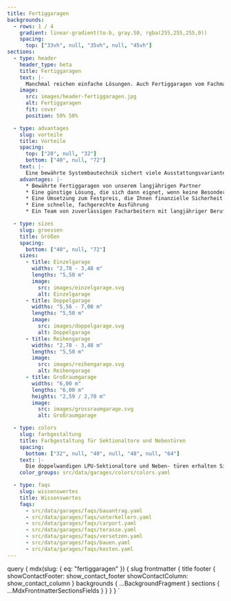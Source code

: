 ```yaml
---
title: Fertiggaragen
backgrounds:
  - rows: 1 / 4
    gradient: linear-gradient(to-b, gray.50, rgba(255,255,255,0))
    spacing:
      top: ["33vh", null, "35vh", null, "45vh"]
sections:
  - type: header
    header_type: beta
    title: Fertiggaragen
    text: |-
      Manchmal reichen einfache Lösungen. Auch Fertiggaragen vom Fachmann können gute, kostengünstige Lösungen sein. Wir liefern Ihnen diese Varianten fix fertig auf Ihr Grundstück. Dabei haben Sie die Wahl zwischen Einzel,- Doppel oder Reihengaragen in verschiedenen Standard-Maßen.
    image:
      src: images/header-fertiggaragen.jpg
      alt: Fertiggaragen
      fit: cover
      position: 50% 50%

  - type: advantages
    slug: vorteile
    title: Vorteile
    spacing:
      top: ["20", null, "32"]
      bottom: ["40", null, "72"]
    text: |-
      Eine bewährte Systembautechnik sichert viele Ausstattungsvarianten. Und so ist auch eine Fertiggarage aus Beton vom Fachmann eine stabile und schnelle Lösung, die einen Vorteil hat – der günstige Preis. Durch die industrielle Fertigung ist die Herstellung günstiger und sind die Bauzeiten kürzer.
    advantages: |-
      * Bewährte Fertiggaragen von unserem langjährigen Partner
      * Eine günstige Lösung, die sich dann eignet, wenn keine Besonderheiten zu berücksichtigen sind
      * Eine Umsetzung zum Festpreis, die Ihnen finanzielle Sicherheit gibt
      * Eine schnelle, fachgerechte Ausführung
      * Ein Team von zuverlässigen Facharbeitern mit langjähriger Berufserfahrung

  - type: sizes
    slug: groessen
    title: Größen
    spacing:
      bottom: ["40", null, "72"]
    sizes:
      - title: Einzelgarage
        widths: "2,78 - 3,48 m"
        lengths: "5,50 m"
        image:
          src: images/einzelgarage.svg
          alt: Einzelgarage
      - title: Doppelgarage
        widths: "5,56 - 7,00 m"
        lengths: "5,50 m"
        image:
          src: images/doppelgarage.svg
          alt: Doppelgarage
      - title: Reihengarage
        widths: "2,78 - 3,48 m"
        lengths: "5,50 m"
        image:
          src: images/reihengarage.svg
          alt: Reihengarage
      - title: Großraumgarage
        widths: "6,00 m"
        lengths: "6,00 m"
        heights: "2,59 / 2,70 m"
        image:
          src: images/grossraumgarage.svg
          alt: Großraumgarage

  - type: colors
    slug: farbgestaltung
    title: Farbgestaltung für Sektionaltore und Nebentüren
    spacing:
      bottom: ["32", null, "40", null, "48", null, "64"]
    text: |-
      Die doppelwandigen LPU-Sektionaltore und Neben- türen erhalten Sie serienmäßig in Verkehrsweiß RAL 9016 sowie zusätzlich in 13 preiswerten Super-Color- Farben und rund 200 Farben nach RAL* sowie in vielen NCS und DB Farben.
    color_groups: src/data/garages/colors/colors.yaml

  - type: faqs
    slug: wissenswertes
    title: Wissenswertes
    faqs:
      - src/data/garages/faqs/bauantrag.yaml
      - src/data/garages/faqs/unterkellern.yaml
      - src/data/garages/faqs/carport.yaml
      - src/data/garages/faqs/terasse.yaml
      - src/data/garages/faqs/versetzen.yaml
      - src/data/garages/faqs/bauen.yaml
      - src/data/garages/faqs/kosten.yaml
---
```



  query {
    mdx(slug: { eq: "fertiggaragen" }) {
      slug
      frontmatter {
        title
        footer {
          showContactFooter: show_contact_footer
          showContactColumn: show_contact_column
        }
        backgrounds {
          ...BackgroundFragment
        }
        sections {
          ...MdxFrontmatterSectionsFields
        }
      }
    }
  }
`
